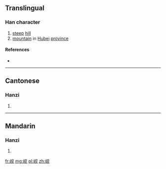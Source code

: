 {{also|峴}}
==Translingual==

===Han character===
{{Han char|rn=46|rad=山|as=04|sn=7|four=|canj=山月竹山 (UBHU)|ids=⿰[[山]][[见]]}}

# [[steep]] [[hill]]
# [[mountain]] in [[Hubei]] [[province]]

====References====
* {{Han ref|kx=0308.331|hdz=10763.100|uh=5C98|ud=23704}}

----

==Cantonese==

===Hanzi===
{{yue-hanzi|jyut=[[jin6]]|y=yin6|tra=峴}}

# {{defn|lang=yue|sort=山04}}

----

==Mandarin==

===Hanzi===
{{cmn-hanzi|tra=峴|pin=[[xiàn]] ([[xian4]]), [[pí]] ([[pi2]]), [[pō]] ([[po1]])|wg=hsien<sup>4</sup>, p'i<sup>2</sup>, p'o<sup>1</sup>}}

# {{defn|lang=cmn|sort=山04}}

[[fr:岘]]
[[mg:岘]]
[[pl:岘]]
[[zh:岘]]